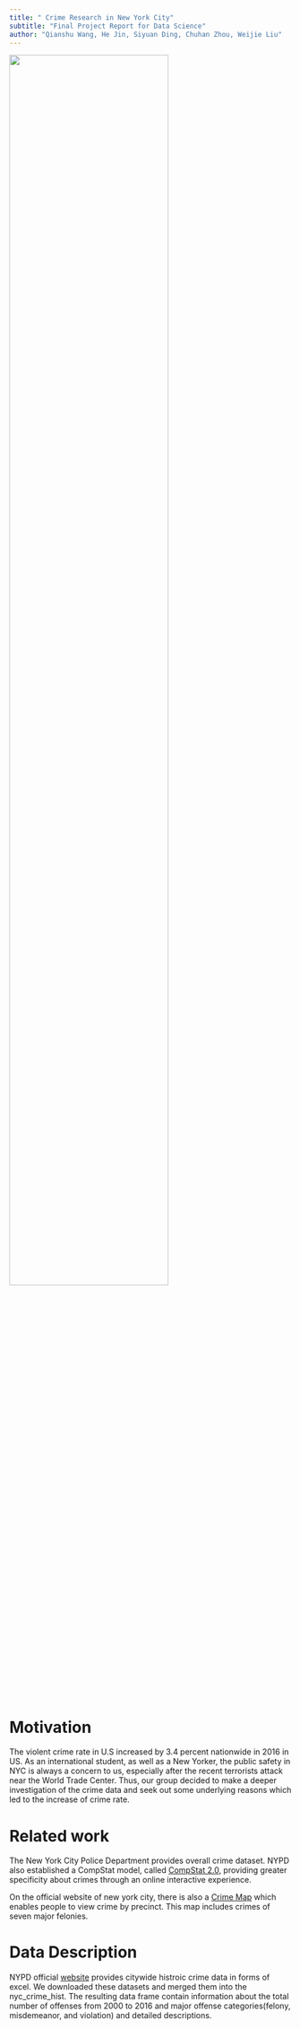 ```yaml
---
title: " Crime Research in New York City"
subtitle: "Final Project Report for Data Science"
author: "Qianshu Wang, He Jin, Siyuan Ding, Chuhan Zhou, Weijie Liu"
---
```


<img src="images/crime_stat.jpg" style="width:75%">

# Motivation 
The violent crime rate in U.S increased by 3.4 percent nationwide in 2016 in US. As an international student, as well as a New Yorker, the public safety in NYC is always a concern to us, especially after the recent terrorists attack near the World Trade Center. Thus, our group decided to make a deeper investigation of the crime data and seek out some underlying reasons which led to the increase of crime rate.

# Related work
The New York City Police Department provides overall crime dataset. NYPD also established a CompStat model, called [CompStat 2.0](https://compstat.nypdonline.org/2e5c3f4b-85c1-4635-83c6-22b27fe7c75c/view/89), providing greater specificity about crimes through an online interactive experience.

On the official website of new york city, there is also a [Crime Map](https://maps.nyc.gov/crime/) which enables people to view crime by precinct. This map includes crimes of seven major felonies.

# Data Description
NYPD official [website](https://www1.nyc.gov/site/nypd/stats/crime-statistics/historical.page) provides citywide histroic crime data in forms of excel. We downloaded these datasets and merged them into the nyc_crime_hist. The resulting data frame contain information about the total number of offenses from 2000 to 2016 and major offense categories(felony, misdemeanor, and violation) and detailed descriptions.